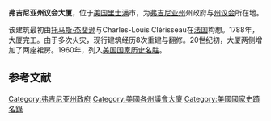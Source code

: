 {{Infobox NRHP 
| name =弗吉尼亚州议会大厦
| nrhp_type =nhl
| designated_other1_num_position = bottom
| image =Virginia_State_Capitol_late_morning.JPG
| image_size = 350px
| caption =议会大厦
| location=里士满
| area =
| built =1785年
| architect= [[托马斯·杰弗逊|托马斯·杰弗逊]]; [[Charles-Louis_Clérisseau|Charles-Louis Clérisseau]]
| designated_nrhp_type= 1960年12月19日<ref name="nhlsum">{{cite web|url=http://tps.cr.nps.gov/nhl/detail.cfm?ResourceId=690&ResourceType=Building|title=Confederate Capitol|accessdate=2008-06-23|work=National Historic Landmark summary listing|publisher=National Park Service|deadurl=yes|archiveurl=https://web.archive.org/web/20071227024702/http://tps.cr.nps.gov/nhl/detail.cfm?ResourceId=690&ResourceType=Building|archivedate=2007-12-27}}</ref>
| architecture= 早期共和制 , 帕拉第奥式
| added = October 15, 1966年10月15日
| governing_body = 州政府
| refnum=66000911<ref name="nris">{{NRISref|2006a}}</ref>
}}'''弗吉尼亚州议会大厦'''，位于[[美国|美国]][[里士满|里士满]]市，为[[弗吉尼亚州|弗吉尼亚州]]州政府与[[弗吉尼亚州议会|州议会]]所在地。

该建筑最初由[[托马斯·杰斐逊|托马斯·杰斐逊]]与Charles-Louis Clérisseau在[[法国|法国]]构想。1788年，大厦完工。由于多次火灾，现行建筑经历8次重建与翻修。20世纪初，大厦两侧增加了两座裙房。1960年，列入[[美国国家历史名胜|美国国家历史名胜]]。

==参考文献==
{{reflist}}

{{US State Capitols}}
[[Category:弗吉尼亚州政府|Category:弗吉尼亚州政府]]
[[Category:美國各州議會大廈|Category:美國各州議會大廈]]
[[Category:美國國家史蹟名錄|Category:美國國家史蹟名錄]]
